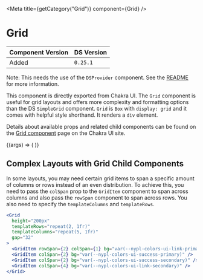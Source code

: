 
<Meta title={getCategory("Grid")} component={Grid} />

# Grid

| Component Version | DS Version |
| ----------------- | ---------- |
| Added             | `0.25.1`   |

Note: This needs the use of the `DSProvider` component. See the
[README](https://github.com/NYPL/nypl-design-system#using-the-design-system-in-your-product)
for more information.

This component is directly exported from Chakra UI. The `Grid` component is
useful for grid layouts and offers more complexity and formatting options than
the DS `SimpleGrid` component. `Grid` is `Box` with `display: grid` and it comes
with helpful style shorthand. It renders a `div` element.

Details about available props and related child components can be found on the
[Grid component](https://chakra-ui.com/docs/layout/grid) page on the Chakra UI site.

<Canvas>
  <Story
    name="Grid"
    args={{
      templateColumns: "repeat(5, 1fr)",
      gap: "l",
    }}
  >
    {(args) => (
      <Grid {...args}>
        <Box w="100%" h="20" bg="brand.primary" />
        <Box w="100%" h="20" bg="brand.secondary" />
        <Box w="100%" h="20" bg="brand.primary" />
        <Box w="100%" h="20" bg="brand.secondary" />
        <Box w="100%" h="20" bg="brand.primary" />
        <Box w="100%" h="20" bg="brand.secondary" />
        <Box w="100%" h="20" bg="brand.primary" />
        <Box w="100%" h="20" bg="brand.secondary" />
        <Box w="100%" h="20" bg="brand.primary" />
        <Box w="100%" h="20" bg="brand.secondary" />
      </Grid>
    )}
  </Story>
</Canvas>

## Complex Layouts with Grid Child Components

In some layouts, you may need certain grid items to span a specific amount of
columns or rows instead of an even distribution. To achieve this, you need to
pass the `colSpan` prop to the `GridItem` component to span across columns and
also pass the `rowSpan` component to span across rows. You also need to specify
the `templateColumns` and `templateRows`.

<Canvas>
  <DSProvider>
    <Grid
      height="200px"
      templateRows="repeat(2, 1fr)"
      templateColumns="repeat(5, 1fr)"
      gap="32"
    >
      <GridItem
        rowSpan={2}
        colSpan={1}
        bg="var(--nypl-colors-ui-link-primary)"
      />
      <GridItem colSpan={2} bg="var(--nypl-colors-ui-success-primary)" />
      <GridItem colSpan={2} bg="var(--nypl-colors-ui-success-secondary)" />
      <GridItem colSpan={4} bg="var(--nypl-colors-ui-link-secondary)" />
    </Grid>
  </DSProvider>
</Canvas>

```jsx
<Grid
  height="200px"
  templateRows="repeat(2, 1fr)"
  templateColumns="repeat(5, 1fr)"
  gap="32"
>
  <GridItem rowSpan={2} colSpan={1} bg="var(--nypl-colors-ui-link-primary)" />
  <GridItem colSpan={2} bg="var(--nypl-colors-ui-success-primary)" />
  <GridItem colSpan={2} bg="var(--nypl-colors-ui-success-secondary)" />
  <GridItem colSpan={4} bg="var(--nypl-colors-ui-link-secondary)" />
</Grid>
```
